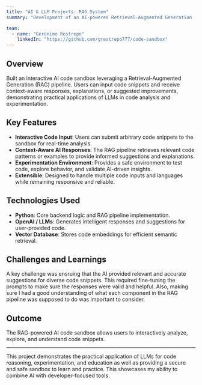 ```yaml
---
title: "AI & LLM Projects: RAG System"
summary: "Development of an AI-powered Retrieval-Augmented Generation (RAG) system and a custom-built AI Agent to showcase practical applications of large language models (LLMs) in knowledge retrieval and task automation. "

team:
  - name: "Geronimo Restrepo"
    linkedIn: "https://github.com/grestrepo777/code-sandbox"
---
```


## Overview

Built an interactive AI code sandbox leveraging a Retrieval-Augmented Generation (RAG) pipeline. Users can input code snippets and receive context-aware responses, explanations, or suggested improvements, demonstrating practical applications of LLMs in code analysis and experimentation.  

## Key Features

- **Interactive Code Input**: Users can submit arbitrary code snippets to the sandbox for real-time analysis.
- **Context-Aware AI Responses**: The RAG pipeline retrieves relevant code patterns or examples to provide informed suggestions and explanations. 
- **Experimentation Environment**: Provides a safe environment to test code, explore behavior, and validate AI-driven insights. 
- **Extensible**: Designed to handle multiple code inputs and languages while remaining responsive and reliable. 

## Technologies Used

- **Python**: Core backend logic and RAG pipeline implementation. 
- **OpenAI / LLMs**: Generates intelligent responses and suggestions for user-provided code.
- **Vector Database**: Stores code embeddings for efficient semantic retrieval. 

## Challenges and Learnings

A key challenge was ensruing that the AI provided relevant and accurate suggestions for diverse code snippets. This required fine-tuning the prompts to make sure the responses were valid and helpful. 
Also, making sure I had a good understanding of what each component in the RAG pipeline was supposed to do was important to consider. 

## Outcome

The RAG-powered AI code sandbox allows users to interactively analyze, explore, and understand code snippets.  

---

This project demonstrates the practical application of LLMs for code reasoning, experimentation, and education as well as providing a secure and safe sandbox to learn and practice. This showcases my ability to combine AI with developer-focused tools. 